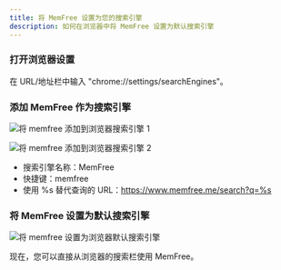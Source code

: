 ```yaml
---
title: 将 MemFree 设置为您的搜索引擎
description: 如何在浏览器中将 MemFree 设置为默认搜索引擎
---
```


<Steps>

### 打开浏览器设置

在 URL/地址栏中输入 "chrome://settings/searchEngines"。

### 添加 MemFree 作为搜索引擎

<img
    className="mt-4 overflow-hidden rounded-lg border"
    src="/images/doc/add-search-engine1.png"
    alt="将 memfree 添加到浏览器搜索引擎 1"
/>

<img
    className="mt-4 overflow-hidden rounded-lg border"
    src="/images/doc/add-search-engine2.png"
    alt="将 memfree 添加到浏览器搜索引擎 2"
/>

-   搜索引擎名称：MemFree
-   快捷键：memfree
-   使用 %s 替代查询的 URL：https://www.memfree.me/search?q=%s

### 将 MemFree 设置为默认搜索引擎

<img
    className="mt-4 overflow-hidden rounded-lg border"
    src="/images/doc/default-search-engine.png"
    alt="将 memfree 设置为浏览器默认搜索引擎"
/>
</Steps>

现在，您可以直接从浏览器的搜索栏使用 MemFree。
